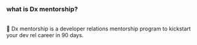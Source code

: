 <div>
<h3>what is Dx mentorship?</h3> <br/>
📌 Dx mentorship is a developer relations mentorship program to kickstart your dev rel career in 90 days.

</div>